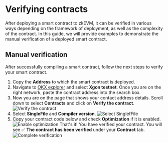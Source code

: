 # Verifying contracts
After deploying a smart contract to zkEVM, it can be verified in various ways depending on the framework of deployment, as well as the complexity of the contract. In this guide, we will provide examples to demonstrate the manual verification of a deployed smart contract.

## Manual verification
After successfully compiling a smart contract, follow the next steps to verify your smart contract.
1. Copy the **Address** to which the smart contract is deployed.
2. Navigate to [OKX explorer](https://www.okx.com/explorer/https://www.okx.com/explorer/ "OKX explorer") and select **Xgon testnet**. Once you are on the right network, paste the contract address into the search box.
3. Now you are on the page that shows your contact address details. Scroll down to select **Contracts** and click on **Verify the contract**.
![Verify the contract](./img/verify-the-contract.png)
4. Select **SingleFile** and **Compiler version**.
![Select SinglefFile](./img/select-singlefile.png)
5. Copy your contract code below and check **Optimization** if it is enabled.
![Enable optimization](./img/enable-optimization.png)
That's it! You have verified your contract. You will see ✅ **The contract has been verified** under your **Contract** tab.
![Complete verification](./img/complete-verification.png)